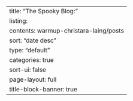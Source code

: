 ---
title: "The Spooky Blog:"
listing:
    contents: warmup-christara-laing/posts
    sort: "date desc"
    type: "default"
    categories: true
    sort-ui: false
page-layout: full
title-block-banner: true
---
